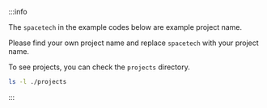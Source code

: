 :::info

The `spacetech` in the example codes below are example project name.

Please find your own project name and replace `spacetech` with your project name.

To see projects, you can check the `projects` directory.

```bash
ls -l ./projects
```

:::
